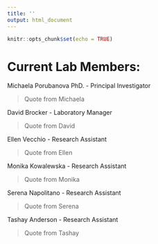 ---
title: ''
output: html_document
---

```{r setup, include=FALSE}
knitr::opts_chunk$set(echo = TRUE)
```

# Current Lab Members:

Michaela Porubanova PhD. - Principal Investigator

> Quote from Michaela 

David Brocker - Laboratory Manager

> Quote from David 

Ellen Vecchio - Research Assistant

> Quote from Ellen 

Monika Kowalewska - Research Assistant

> Quote from Monika 

Serena Napolitano - Research Assistant

> Quote from Serena

Tashay Anderson - Research Assistant

> Quote from Tashay 


